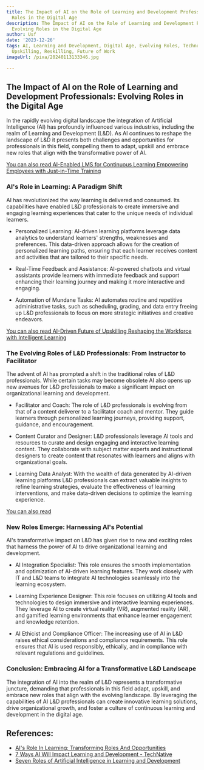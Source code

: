 ```yaml
---
title: The Impact of AI on the Role of Learning and Development Professionals Evolving
  Roles in the Digital Age
description: The Impact of AI on the Role of Learning and Development Professionals
  Evolving Roles in the Digital Age
author: Usf
date: '2023-12-26'
tags: AI, Learning and Development, Digital Age, Evolving Roles, Technology, Automation,
  Upskilling, Reskilling, Future of Work
imageUrl: /pixa/20240113133346.jpg

---
```

##  The Impact of AI on the Role of Learning  and Development  Professionals: Evolving Roles in the Digital Age

In the rapidly evolving  digital landscape the integration of Artificial Intelligence (AI) has profoundly influenced various industries, including the realm of Learning and Development (L&D). As AI continues to reshape the landscape of L&D it presents both challenges  and opportunities for professionals  in this field, compelling them to adapt,  upskill and  embrace new roles that align with the transformative power of AI.

[You can  also read AI-Enabled LMS for Continuous Learning Empowering Employees with Just-in-Time  Training](AI-Enabled%20LMS%20for%20Continuous%20Learning%20Empowering%20Employees%20with%20Just-in-Time%20Training)


### AI's Role in Learning: A  Paradigm Shift

AI has revolutionized the way learning is delivered and consumed. Its capabilities  have  enabled L&D professionals to create immersive and engaging learning experiences that cater to  the unique needs of individual learners.

- Personalized  Learning: AI-driven learning platforms leverage data analytics to understand learners' strengths, weaknesses  and preferences. This data-driven  approach allows for the creation of personalized learning paths, ensuring that each learner receives  content and activities that are tailored to their specific needs.

- Real-Time Feedback and Assistance: AI-powered chatbots and virtual  assistants provide learners with immediate feedback and support enhancing their  learning journey and making it more interactive and engaging.

- Automation of Mundane Tasks:  AI automates routine and repetitive administrative tasks, such as scheduling, grading, and data entry freeing up L&D professionals to focus  on more strategic initiatives and creative endeavors.

[You can  also read AI-Driven Future of Upskilling Reshaping the Workforce with Intelligent Learning](AI-Driven%20Future%20of%20Upskilling%20Reshaping%20the%20Workforce%20with%20Intelligent%20Learning)


### The Evolving Roles of  L&D  Professionals: From Instructor to Facilitator

The advent of AI has prompted a shift in the  traditional roles  of L&D professionals. While certain tasks may become obsolete AI also opens up new avenues for  L&D professionals to  make a  significant impact on organizational learning and development.

- Facilitator and Coach: The role of L&D professionals is evolving from that of a content deliverer to a facilitator coach and mentor. They  guide learners through personalized learning journeys, providing support, guidance, and encouragement.

- Content Curator and Designer:  L&D professionals leverage AI tools and resources to  curate and design engaging and interactive learning content. They collaborate with  subject matter experts and instructional designers to create content that resonates with learners and aligns with organizational goals.

- Learning Data Analyst: With  the wealth of data generated by AI-driven  learning platforms  L&D professionals can extract valuable insights to refine learning strategies, evaluate the effectiveness of learning interventions, and make  data-driven decisions to optimize the learning experience.

[You can also  read ]()


### New Roles Emerge: Harnessing  AI's Potential

AI's transformative impact  on L&D has  given rise to new and exciting roles that harness the power  of AI to drive organizational learning and  development.

-  AI Integration Specialist: This role ensures  the smooth implementation  and optimization of AI-driven learning features. They work closely with IT and  L&D teams to integrate AI technologies seamlessly into the learning  ecosystem.

-  Learning Experience Designer: This role focuses on utilizing AI tools and technologies to design immersive and interactive learning experiences. They leverage AI to create virtual reality (VR), augmented reality (AR), and gamified  learning environments that enhance learner engagement and knowledge retention.

-  AI Ethicist and Compliance Officer: The increasing  use of AI in L&D raises ethical considerations and compliance requirements. This role ensures that AI is used responsibly, ethically, and in compliance with relevant regulations and guidelines.

### Conclusion: Embracing AI for a Transformative L&D Landscape

The  integration of AI into the realm of L&D represents a transformative  juncture, demanding that professionals in this field adapt, upskill, and  embrace new roles that align with the evolving landscape. By leveraging the capabilities of AI  L&D professionals can create innovative learning  solutions, drive organizational growth, and  foster a  culture of continuous learning and development in the digital  age.

## References:
- [AI's Role In Learning: Transforming Roles And Opportunities](https://elearningindustry.com/ais-role-in-learning-transforming-roles-and-opportunities)
- [7 Ways AI Will Impact Learning and Development - TechNative](https://technative.io/7-ways-ai-will-impact-learning-and-development/)
- [Seven Roles of Artificial Intelligence in Learning and Development](https://www.hurix.com/role-of-artificial-intelligence-in-learning-and-development/)
